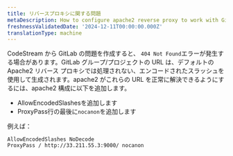 ```yaml
---
title: リバースプロキシに関する問題
metaDescription: How to configure apache2 reverse proxy to work with GitLab
freshnessValidatedDate: '2024-12-11T00:00:00.000Z'
translationType: machine
---
```


CodeStream から GitLab の問題を作成すると、 `404 Not Found`エラーが発生する場合があります。GitLab グループ/プロジェクトの URL は、デフォルトの Apache2 リバース プロキシでは処理されない、エンコードされたスラッシュを使用して生成されます。apache2 がこれらの URL を正常に解決できるようにするには、apache2 構成に以下を追加します。

* AllowEncodedSlashesを追加します
* ProxyPass行の最後に`nocanon`を追加します

例えば：

```
AllowEncodedSlashes NoDecode
ProxyPass / http://33.211.55.3:9000/ nocanon
```